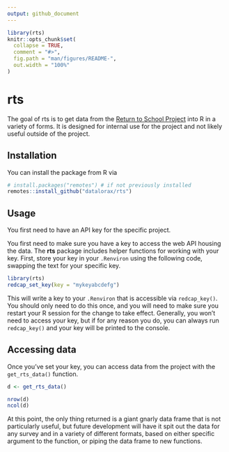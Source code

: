 ```yaml
---
output: github_document
---
```


<!-- README.md is generated from README.Rmd. Please edit that file -->

```r
library(rts)
knitr::opts_chunk$set(
  collapse = TRUE,
  comment = "#>",
  fig.path = "man/figures/README-",
  out.width = "100%"
)
```

# rts

<!-- badges: start -->
<!-- badges: end -->

The goal of rts is to get data from the [Return to School Project](http://returntoschoolproject.org/) into R in a variety of forms. It is designed for internal use for the project and not likely useful outside of the project.

## Installation

You can install the package from R via
``` r
# install.packages("remotes") # if not previously installed
remotes::install_github("datalorax/rts")
```

## Usage

You first need to have an API key for the specific project. 

You first need to make sure you have a key to access the web API housing the 
data. The **rts** package includes helper functions for working with your key. 
First, store your key in your `.Renviron` using the following code, 
swapping the text for your specific key.

```r
library(rts)
redcap_set_key(key = "mykeyabcdefg")
```

This will write a key to your `.Renviron` that is accessible via 
`redcap_key()`. You should only need to do this once, and you will need to 
make sure you restart your R session for the change to take effect. 
Generally, you won't need to access your key, but if for any reason you do, 
you can always run `redcap_key()` and your key will be printed to the console.

## Accessing data
Once you've set your key, you can access data from the project with the
`get_rts_data()` function. 

```r
d <- get_rts_data()

nrow(d)
ncol(d)
```

At this point, the only thing returned is a giant gnarly data frame 
that is not particularly useful, but future development will have it spit 
out the data for any survey and in a variety of different formats, based
on either specific argument to the function, or piping the data frame to 
new functions.
